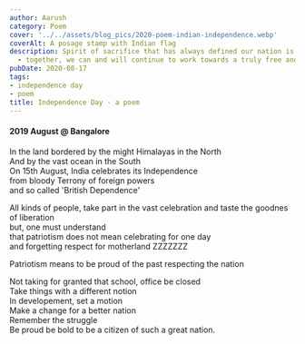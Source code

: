 ```yaml
---
author: Aarush
category: Poem
cover: '../../assets/blog_pics/2020-poem-indian-independence.webp'
coverAlt: A posage stamp with Indian flag
description: Spirit of sacrifice that has always defined our nation is still alive
  - together, we can and will continue to work towards a truly free and just India.
pubDate: 2020-08-17
tags:
- independence day
- poem
title: Independence Day - a poem
---
```


#### 2019 August  @ Bangalore ####

In the land bordered by the might Himalayas in the North  
And by the vast ocean in the South  
On 15th August, India celebrates its Independence  
from bloody Terrony of foreign powers  
and so called 'British Dependence'  


All kinds of people, take part in the vast celebration
and taste the goodnes of liberation  
but, one must understand  
that patriotism does not mean celebrating for one day  
and forgetting respect for motherland ZZZZZZZ  

Patriotism means to be proud of the past 
respecting the nation

Not taking for granted that school, office be closed  
Take things with a different notion  
In developement, set a motion  
Make a change for a better nation  
Remember the struggle  
Be proud be bold to be a citizen of such a great nation.